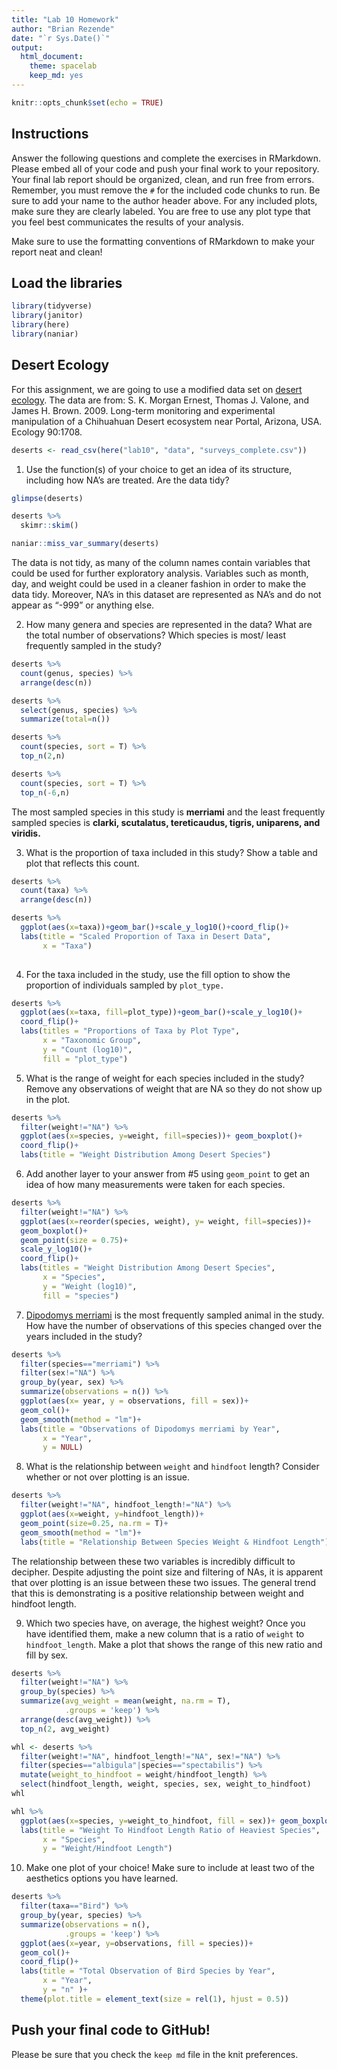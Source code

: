 ```yaml
---
title: "Lab 10 Homework"
author: "Brian Rezende"
date: "`r Sys.Date()`"
output:
  html_document: 
    theme: spacelab
    keep_md: yes
---
```


```r
knitr::opts_chunk$set(echo = TRUE)
```

## Instructions
Answer the following questions and complete the exercises in RMarkdown. Please embed all of your code and push your final work to your repository. Your final lab report should be organized, clean, and run free from errors. Remember, you must remove the `#` for the included code chunks to run. Be sure to add your name to the author header above. For any included plots, make sure they are clearly labeled. You are free to use any plot type that you feel best communicates the results of your analysis.  

Make sure to use the formatting conventions of RMarkdown to make your report neat and clean!  

## Load the libraries
```r
library(tidyverse)
library(janitor)
library(here)
library(naniar)
``` 

## Desert Ecology
For this assignment, we are going to use a modified data set on [desert ecology](http://esapubs.org/archive/ecol/E090/118/). The data are from: S. K. Morgan Ernest, Thomas J. Valone, and James H. Brown. 2009. Long-term monitoring and experimental manipulation of a Chihuahuan Desert ecosystem near Portal, Arizona, USA. Ecology 90:1708.
```r
deserts <- read_csv(here("lab10", "data", "surveys_complete.csv"))
```

1. Use the function(s) of your choice to get an idea of its structure, including how NA's are treated. Are the data tidy? 
```r
glimpse(deserts)
```
```r
deserts %>% 
  skimr::skim()
```
```r
naniar::miss_var_summary(deserts)
```

The data is not tidy, as many of the column names contain variables that could be used for further exploratory analysis. Variables such as month, day, and weight could be used in a cleaner fashion in order to make the data tidy. Moreover, NA's in this dataset are represented as NA's and do not appear as "-999" or anything else. 

2. How many genera and species are represented in the data? What are the total number of observations? Which species is most/ least frequently sampled in the study?
```r
deserts %>% 
  count(genus, species) %>% 
  arrange(desc(n))
```
```r
deserts %>% 
  select(genus, species) %>% 
  summarize(total=n())
```
```r
deserts %>% 
  count(species, sort = T) %>% 
  top_n(2,n)
```
```r
deserts %>% 
  count(species, sort = T) %>% 
  top_n(-6,n)
```

The most sampled species in this study is **merriami** and the least frequently sampled species is **clarki, scutalatus, tereticaudus, tigris, uniparens, and viridis.** 

3. What is the proportion of taxa included in this study? Show a table and plot that reflects this count.
```r
deserts %>% 
  count(taxa) %>% 
  arrange(desc(n))
```
```r
deserts %>% 
  ggplot(aes(x=taxa))+geom_bar()+scale_y_log10()+coord_flip()+
  labs(title = "Scaled Proportion of Taxa in Desert Data",
       x = "Taxa")
  
```

4. For the taxa included in the study, use the fill option to show the proportion of individuals sampled by `plot_type.`
```r
deserts %>% 
  ggplot(aes(x=taxa, fill=plot_type))+geom_bar()+scale_y_log10()+
  coord_flip()+
  labs(titles = "Proportions of Taxa by Plot Type",
       x = "Taxonomic Group",
       y = "Count (log10)", 
       fill = "plot_type")
```

5. What is the range of weight for each species included in the study? Remove any observations of weight that are NA so they do not show up in the plot.
```r
deserts %>% 
  filter(weight!="NA") %>% 
  ggplot(aes(x=species, y=weight, fill=species))+ geom_boxplot()+
  coord_flip()+
  labs(title = "Weight Distribution Among Desert Species")
```

6. Add another layer to your answer from #5 using `geom_point` to get an idea of how many measurements were taken for each species.
```r
deserts %>% 
  filter(weight!="NA") %>% 
  ggplot(aes(x=reorder(species, weight), y= weight, fill=species))+
  geom_boxplot()+
  geom_point(size = 0.75)+
  scale_y_log10()+
  coord_flip()+
  labs(titles = "Weight Distribution Among Desert Species",
       x = "Species",
       y = "Weight (log10)",
       fill = "species")
```


7. [Dipodomys merriami](https://en.wikipedia.org/wiki/Merriam's_kangaroo_rat) is the most frequently sampled animal in the study. How have the number of observations of this species changed over the years included in the study?
```r
deserts %>% 
  filter(species=="merriami") %>% 
  filter(sex!="NA") %>% 
  group_by(year, sex) %>% 
  summarize(observations = n()) %>% 
  ggplot(aes(x= year, y = observations, fill = sex))+
  geom_col()+
  geom_smooth(method = "lm")+
  labs(title = "Observations of Dipodomys merriami by Year",
       x = "Year",
       y = NULL) 
```

8. What is the relationship between `weight` and `hindfoot` length? Consider whether or not over plotting is an issue.
```r
deserts %>% 
  filter(weight!="NA", hindfoot_length!="NA") %>% 
  ggplot(aes(x=weight, y=hindfoot_length))+
  geom_point(size=0.25, na.rm = T)+
  geom_smooth(method = "lm")+
  labs(title = "Relationship Between Species Weight & Hindfoot Length")
```
The relationship between these two variables is incredibly difficult to decipher. Despite adjusting the point size and filtering of NAs, it is apparent that over plotting is an issue between these two issues. The general trend that this is demonstrating is a positive relationship between weight and hindfoot length. 

9. Which two species have, on average, the highest weight? Once you have identified them, make a new column that is a ratio of `weight` to `hindfoot_length`. Make a plot that shows the range of this new ratio and fill by sex.
```r
deserts %>% 
  filter(weight!="NA") %>% 
  group_by(species) %>% 
  summarize(avg_weight = mean(weight, na.rm = T),
            .groups = 'keep') %>% 
  arrange(desc(avg_weight)) %>% 
  top_n(2, avg_weight)
```
```r
whl <- deserts %>% 
  filter(weight!="NA", hindfoot_length!="NA", sex!="NA") %>% 
  filter(species=="albigula"|species=="spectabilis") %>% 
  mutate(weight_to_hindfoot = weight/hindfoot_length) %>% 
  select(hindfoot_length, weight, species, sex, weight_to_hindfoot)
whl
```
```r
whl %>% 
  ggplot(aes(x=species, y=weight_to_hindfoot, fill = sex))+ geom_boxplot(na.rm = T)+
  labs(title = "Weight To Hindfoot Length Ratio of Heaviest Species",
       x = "Species",
       y = "Weight/Hindfoot Length")
```


10. Make one plot of your choice! Make sure to include at least two of the aesthetics options you have learned.

```r
deserts %>% 
  filter(taxa=="Bird") %>% 
  group_by(year, species) %>% 
  summarize(observations = n(),
            .groups = 'keep') %>% 
  ggplot(aes(x=year, y=observations, fill = species))+
  geom_col()+
  coord_flip()+
  labs(title = "Total Observation of Bird Species by Year",
       x = "Year",
       y = "n" )+
  theme(plot.title = element_text(size = rel(1), hjust = 0.5))
```

## Push your final code to GitHub!
Please be sure that you check the `keep md` file in the knit preferences. 